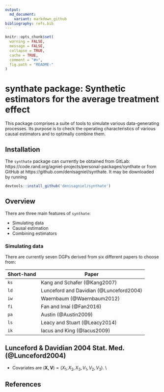 ```yaml
---
output:
  md_document:
    variant: markdown_github
bibliography: refs.bib
---
```


<!-- README.md is generated from README.Rmd. Please edit that file -->

```r
knitr::opts_chunk$set(
  warning = FALSE, 
  message = FALSE,
  collapse = TRUE,
  cache = TRUE,
  comment = "#>",
  fig.path = "README-"
)
```

# synthate package: Synthetic estimators for the average treatment effect

This package comprises a suite of tools to simulate various data-generating processes. Its purpose is to check the operating characteristics of various causal estimators and to optimally combine them.

## Installation

The `synthate` package can currently be obtained from GitLab: https://code.rand.org/agniel-projects/personal-packages/synthate or from GitHub at https://github.com/denisagniel/synthate. It may be downloaded by running

```r
devtools::install_github('denisagniel/synthate')
```

## Overview

There are three main features of `synthate`:

- Simulating data
- Causal estimation
- Combining estimators

### Simulating data

There are currently seven DGPs derived from six different papers to choose from:

Short-hand        | Paper
---------------------|---------------------------------
`ks`             | Kang and Schafer (@Kang2007)
`ld`             | Lunceford and Davidian (@Lunceford2004)
`iw`             | Waernbaum (@Waernbaum2012)
`fi`         | Fan and Imai (@Fan2016)
`pa`           | Austin (@Austin2009)
`ls`             | Leacy and Stuart (@Leacy2014)
`ik`             | Iacus and King (@Iacus2009)

## Lunceford \& Davidian 2004 Stat. Med. (@Lunceford2004)
- Covariates are $(\mathbf{X, V}) = (X_1, X_2, X_3, V_1, V_2, V_3)$.  \\

## References
